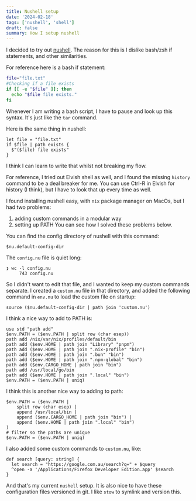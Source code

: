 ```yaml
---
title: Nushell setup
date: '2024-02-18'
tags: ['nushell', 'shell']
draft: false
summary: How I setup nushell
---
```


I decided to try out [nushell](https://www.nushell.sh/). The reason for this is I dislike bash/zsh if statements, and other similarities.

For reference here is a bash if statement:

```bash
file="file.txt"
#Checking if a file exists
if [[ -e "$file" ]]; then
  echo "$file file exists."
fi
```

Whenever I am writing a bash script, I have to pause and look up this syntax. It's just like the `tar` command.

Here is the same thing in nushell:

```nushell
let file = "file.txt"
if $file | path exists {
  $"($file) file exists"
}
```

I think I can learn to write that whilst not breaking my flow.

For reference, I tried out Elvish shell as well, and I found the missing `history` command to be a deal breaker for me. You can use Ctrl-R in Elvish for history (I think), but I have to look that up every time as well.


I found installing nushell easy, with `nix` package manager on MacOs, but I had two problems:
1. adding custom commands in a modular way
2. setting up PATH
You can see how I solved these problems below.


You can find the config directory of nushell with this command:
```nu
$nu.default-config-dir
```

The `config.nu` file is quiet long:
```nu
❯ wc -l config.nu
     743 config.nu
```

So I didn't want to edit that file, and I wanted to keep my custom commands separate. I created a `custom.nu` file in that directory, and added the following command in `env.nu` to load the custom file on startup:
```nu
source ($nu.default-config-dir | path join 'custom.nu')
```


I think a nice way to add to PATH is:

```nu
use std "path add"
$env.PATH = ($env.PATH | split row (char esep))
path add /nix/var/nix/profiles/default/bin
path add ($env.HOME | path join "Library" "pnpm")
path add ($env.HOME | path join ".nix-profile" "bin")
path add ($env.HOME | path join ".bun" "bin")
path add ($env.HOME | path join ".npm-global" "bin")
path add ($env.CARGO_HOME | path join "bin")
path add /usr/local/go/bin
path add ($env.HOME | path join ".local" "bin")
$env.PATH = ($env.PATH | uniq)
```

I think this is another nice way to adding to path:

```nu
$env.PATH = ($env.PATH |
    split row (char esep) |
    append /usr/local/bin |
    append ($env.CARGO_HOME | path join "bin") |
    append ($env.HOME | path join ".local" "bin")
)
# filter so the paths are unique
$env.PATH = ($env.PATH | uniq)
```


I also added some custom commands to `custom.nu`, like:

```nu
def search [query: string] {
  let search = "https://google.com.au/search?q=" + $query
  ^open -a '/Applications/Firefox Developer Edition.app' $search
}
```

And that's my current `nushell` setup. It is also nice to have these configuration files versioned in git. I like `stow` to symlink and version this.
